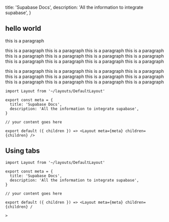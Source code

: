 
  title: 'Supabase Docs',
  description: 'All the information to integrate supabase',
}

## hello world

this is a paragraph

this is a paragraph
this is a paragraph
this is a paragraph
this is a paragraph
this is a paragraph
this is a paragraph
this is a paragraph
this is a paragraph
this is a paragraph
this is a paragraph
this is a paragraph
this is a paragraph

this is a paragraph
this is a paragraph
this is a paragraph
this is a paragraph
this is a paragraph
this is a paragraph
this is a paragraph
this is a paragraph
this is a paragraph
this is a paragraph
this is a paragraph
this is a paragraph

```mdx pages/your-page.mdx
import Layout from '~/layouts/DefaultLayout'

export const meta = {
  title: 'Supabase Docs',
  description: 'All the information to integrate supabase',
}

// your content goes here

export default ({ children }) => <Layout meta={meta} children={children} />
```

## Using tabs

```mdx pages/your-page.mdx
import Layout from '~/layouts/DefaultLayout'

export const meta = {
  title: 'Supabase Docs',
  description: 'All the information to integrate supabase',
}

// your content goes here

export default ({ children }) => <Layout meta={meta} children={children} /

>
```

